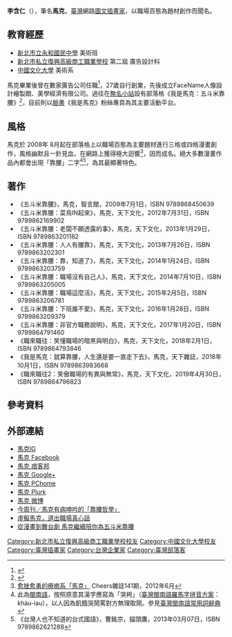 {{Otheruses|马克}}
{{Infobox artist
| name             = 馬克
| image            = 
| caption          = 
| birth_name       = 李含仁
| birth_date       = 1975年
| birth_place      = {{TWN}}
| field            = 圖文插畫
| notable_works    = 
| education        = [[中國文化大學|中國文化大學]]
| movement         = 
| children         = 
| awards           = 《[[講義雜誌|講義雜誌]]》 2009年度最佳插畫家
| website          = {{URL|https://www.facebook.com/markleeblog}}
}}
'''李含仁'''（{{bd|1975年|}}），筆名'''馬克'''，[[臺灣|臺灣]]網路[[圖文插畫家|圖文插畫家]]，以職場百態為題材創作而聞名。

== 教育經歷 ==
* [[新北市立永和國民中學|新北市立永和國民中學]] 美術班
* [[新北市|新北市]][[復興美工|私立復興高級商工職業學校]] 第二屆 廣告設計科
* [[中國文化大學|中國文化大學]] 美術系

馬克畢業後曾在數家廣告公司任職<ref>{{Cite web |url=http://www.appledaily.com.tw/appledaily/article/headline/20050724/1929289/ |title=自戀商機  插畫家開闢個人化商品市場 |access-date=2013-09-02 |archive-date=2016-10-24 |archive-url=https://web.archive.org/web/20161024002838/http://www.appledaily.com.tw/appledaily/article/headline/20050724/1929289 |dead-url=no }}</ref>，27歲自行創業，先後成立FaceName人像設計繪製館、美學經濟有限公司。過往在[[無名小站_(台灣)|無名小站]]設有部落格《我是馬克：五斗米靠腰》<ref>{{Cite web |url=http://www.appledaily.com.tw/appledaily/article/finance/20100830/32774437/ |title=職場部落客 療癒生財  改歌暴紅 開誠經營 詼諧圖文變商品 |access-date=2013-09-02 |archive-date=2016-03-04 |archive-url=https://web.archive.org/web/20160304130428/http://www.appledaily.com.tw/appledaily/article/finance/20100830/32774437/ |dead-url=no }}</ref>，目前則以[[臉書|臉書]]《我是馬克》粉絲專頁為其主要活動平台。

== 風格 ==
馬克於 2008年 8月起在部落格上以職場百態為主要題材進行三格或四格漫畫創作，風格幽默且一針見血，在網路上獲得極大迴響<ref>[http://www.cheers.com.tw/article/article.action?id=5033193&page=1 愈挫愈勇的療癒系「馬克」] {{Wayback|url=http://www.cheers.com.tw/article/article.action?id=5033193&page=1 |date=20160604004724 }}Cheers雜誌141期，2012年6月</ref>，因而成名。絕大多數漫畫作品內都會出現「靠腰」二字<ref>此為[[閩南語|閩南語]]，按照原意其漢字應寫為「哭枵」（[[臺灣閩南語羅馬字拼音方案|臺灣閩南語羅馬字拼音方案]]：khàu-iau），以人因為飢餓哭鬧罵對方無理取鬧。參見[http://twblg.dict.edu.tw/holodict_new/result_detail.jsp?n_no=5851&curpage=1&sample=%E6%9E%B5&radiobutton=1&querytarget=1&limit=20&pagenum=1&rowcount=8 臺灣閩南語常用詞辭典] {{Wayback|url=http://twblg.dict.edu.tw/holodict_new/result_detail.jsp?n_no=5851&curpage=1&sample=%E6%9E%B5&radiobutton=1&querytarget=1&limit=20&pagenum=1&rowcount=8 |date=20160513055540 }}</ref><ref>《台灣人也不知道的台式國語》，曹銘宗，貓頭鷹，2013年03月07日，ISBN 9789862621288</ref>，為其最顯著特色。

== 著作 ==
* 《五斗米靠腰》，馬克，智言館，2009年7月1日，ISBN 9789868450639
* 《五斗米靠腰：菜鳥IN起來》，馬克，天下文化，2012年7月31日，ISBN 9789862169902
* 《五斗米靠腰：老闆不願透露的事》，馬克，天下文化，2013年1月29日，ISBN 9789863201182
* 《五斗米靠腰：人人有腰靠》，馬克，天下文化，2013年7月26日，ISBN 9789863202301
* 《五斗米靠腰：靠，知道了》，馬克，天下文化，2014年1月24日，ISBN 9789863203759
* 《五斗米靠腰：職場沒有自己人》，馬克，天下文化，2014年7月10日，ISBN 9789863205005
* 《五斗米靠腰：職場這麼活》，馬克，天下文化，2015年2月5日，ISBN 9789863206781
* 《五斗米靠腰：下班誰不愛》，馬克，天下文化，2016年1月28日，ISBN 9789863209379
* 《五斗米靠腰：非官方職務說明》，馬克，天下文化，2017年1月20日，ISBN 9789864791460
* 《職來職往：笑懂職場的暗黑與明白》，馬克，天下文化，2018年2月1日，ISBN 9789864793846
* 《我是馬克：就算靠腰，人生還是要一直走下去》，馬克，天下雜誌，2018年10月1日，ISBN 9789863983668
* 《職來職往2：笑傲職場的有異與無常》，馬克，天下文化，2019年4月30日，ISBN 9789864796823

== 參考資料 ==
{{reflist}}

== 外部連結 ==
* [https://www.instagram.com/immark_ig/ 馬克IG]
* [http://www.facebook.com/markleeblog 馬克 Facebook] {{Wayback|url=http://www.facebook.com/markleeblog |date=20191112062903 }}
* [http://markleeblog.pixnet.net/blog 馬克 痞客邦] {{Wayback|url=http://markleeblog.pixnet.net/blog |date=20200919060331 }}
* [https://plus.google.com/u/0/+%E6%88%91%E6%98%AF%E9%A6%AC%E5%85%8B/posts 馬克 Google+]
* [http://mypaper.pchome.com.tw/markleeblog 馬克 PChome] {{Wayback|url=http://mypaper.pchome.com.tw/markleeblog |date=20200721184746 }}
* [http://www.plurk.com/markleeblog 馬克 Plurk] {{Wayback|url=http://www.plurk.com/markleeblog |date=20200815081345 }}
* [http://weibo.com/markleeblog 馬克 微博] {{Wayback|url=http://weibo.com/markleeblog |date=20131102220201 }}
* [http://www.ettoday.net/news/20130731/249325.htm 今周刊／馬克有病呻吟的「靠腰哲學」] {{Wayback|url=http://www.ettoday.net/news/20130731/249325.htm |date=20160624141307 }}
* [http://www.taiwanpanorama.com.tw/print.php?id=%20201350205101C.TXT&table=1 虛擬馬克，道出職場真心話] {{Wayback|url=http://www.taiwanpanorama.com.tw/print.php?id=%20201350205101C.TXT&table=1 |date=20160420045453 }}
* [https://web.archive.org/web/20160304235356/http://nowcloud.nownews.com/news_detail.asp?kvalue=%E9%9B%B2%E7%AB%AF%E9%9B%BB%E8%A6%96&url=%2Fn%2F2015%2F05%2F12%2F1689924 從漫畫到舞台劇  馬克繼續陪你為五斗米靠腰]

{{Authority control}}
{{DEFAULTSORT:Ma马}}
[[Category:新北市私立復興高級商工職業學校校友|Category:新北市私立復興高級商工職業學校校友]]
[[Category:中國文化大學校友|Category:中國文化大學校友]]
[[Category:臺灣插畫家|Category:臺灣插畫家]]
[[Category:台灣企業家|Category:台灣企業家]]
[[Category:臺灣部落客|Category:臺灣部落客]]